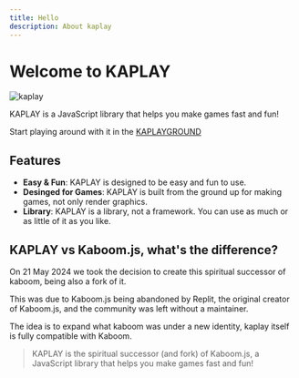 ```yaml
---
title: Hello
description: About kaplay
---
```



# Welcome to KAPLAY

<div>
  <img src={kaplayGif.src} alt="kaplay" />
</div>

KAPLAY is a JavaScript library that helps you make games fast and fun!

Start playing around with it in the [KAPLAYGROUND](https://kaplayjs.com)

## Features

- **Easy & Fun**: KAPLAY is designed to be easy and fun to use.
- **Desinged for Games**: KAPLAY is built from the ground up for making games, not only render graphics.
- **Library**: KAPLAY is a library, not a framework. You can use as much or as little of it as you like.

## KAPLAY vs Kaboom.js, what's the difference?

On 21 May 2024 we took the decision to create this spiritual successor of kaboom, being also a fork of it.

This was due to Kaboom.js being abandoned by Replit, the original creator of Kaboom.js, and the community was left without a maintainer.

The idea is to expand what kaboom was under a new identity, kaplay itself is fully compatible with Kaboom.

> KAPLAY is the spiritual successor (and fork) of Kaboom.js, a JavaScript library
> that helps you make games fast and fun!
